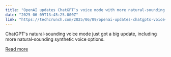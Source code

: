 ```yaml
---
title: "OpenAI updates ChatGPT’s voice mode with more natural-sounding speech"
date: "2025-06-09T13:45:25.000Z"
link: "https://techcrunch.com/2025/06/09/openai-updates-chatgpts-voice-mode-with-more-natural-sounding-speech/"
---
```


ChatGPT's natural-sounding voice mode just got a big update, including more natural-sounding synthetic voice options.

[Read more](https://techcrunch.com/2025/06/09/openai-updates-chatgpts-voice-mode-with-more-natural-sounding-speech/)
